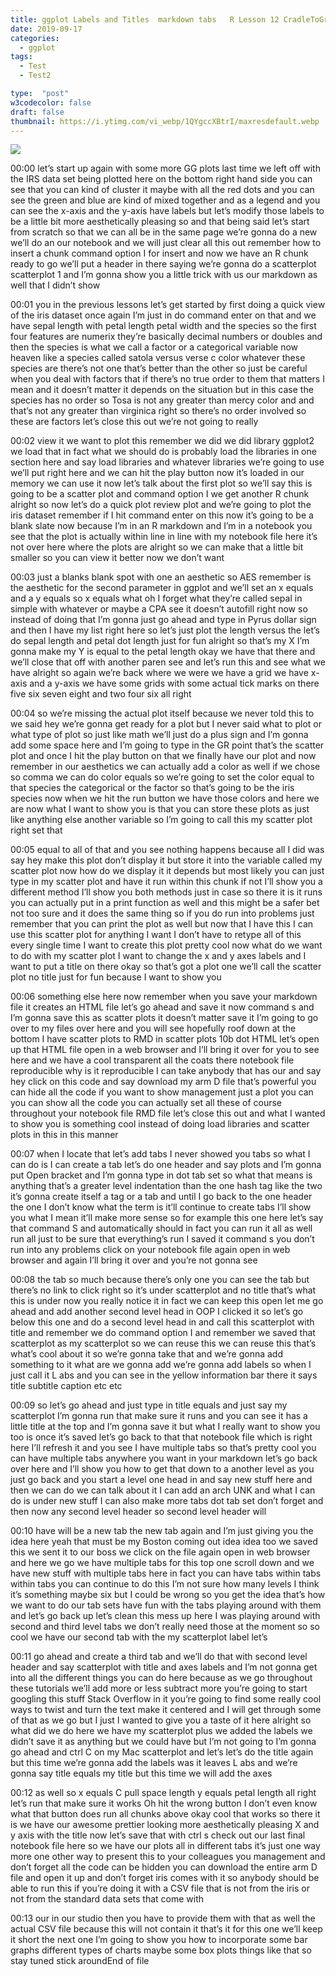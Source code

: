 ```yaml
---
title: ggplot Labels and Titles  markdown tabs   R Lesson 12 CradleToGraveR
date: 2019-09-17
categories:
  - ggplot
tags:
  - Test
  - Test2

type:  "post"
w3codecolor: false
draft: false
thumbnail: https://i.ytimg.com/vi_webp/1QYgccXBtrI/maxresdefault.webp
---
```


<a href="https://www.youtube.com/watch?v=1QYgccXBtrI">
<img src="https://i.ytimg.com/vi_webp/1QYgccXBtrI/maxresdefault.webp">
</a>









00:00
let's start up again with some more GG plots last time we left off with the IRS
data set being plotted here on the bottom right hand side you can see that
you can kind of cluster it maybe with all the red dots and you can see the
green and blue are kind of mixed together and as a legend and you can see
the x-axis and the y-axis have labels but let's modify those labels to be a
little bit more aesthetically pleasing so and that being said let's start from
scratch so that we can all be in the same page we're gonna do a new we'll do
an our notebook and we will just clear all this out remember how to insert a
chunk command option I for insert and now we have an R chunk ready to go we'll
put a header in there saying we're gonna do a scatterplot scatterplot 1 and I'm
gonna show you a little trick with us our markdown as well that I didn't show

00:01
you in the previous lessons let's get started by first doing a quick view of
the iris dataset once again I'm just in do command enter on that and we have
sepal length with petal length petal width and the species so the first four
features are numerix they're basically decimal numbers or doubles and then the
species is what we call a factor or a categorical variable now heaven like a
species called satola versus verse c color whatever these species are there's
not one that's better than the other so just be careful when you deal with
factors that if there's no true order to them that matters I mean and it doesn't
matter it depends on the situation but in this case the species has no order so
Tosa is not any greater than mercy color and and that's not any greater than
virginica right so there's no order involved so these are factors let's
close this out we're not going to really

00:02
view it we want to plot this remember we did we did library ggplot2
we load that in fact what we should do is probably load the libraries in one
section here and say load libraries and whatever libraries we're going to
use we'll put right here and we can hit the play button now it's loaded in our
memory we can use it now let's talk about the first plot so we'll say this
is going to be a scatter plot and command option I we get another R chunk
alright so now let's do a quick plot review plot and we're going to plot the
iris dataset remember if I hit command enter on this now
it's going to be a blank slate now because I'm in an R markdown and I'm in
a notebook you see that the plot is actually within line in line with my
notebook file here it's not over here where the plots are alright so we can
make that a little bit smaller so you can view it better now we don't want

00:03
just a blanks blank spot with one an aesthetic so AES remember is the
aesthetic for the second parameter in ggplot and we'll set an x equals and a y
equals so x equals what oh I forget what they're called sepal in simple with
whatever or maybe a CPA see it doesn't autofill right now so instead of doing
that I'm gonna just go ahead and type in Pyrus dollar sign and then I have my
list right here so let's just plot the length versus the let's do sepal length
and petal dot length just for fun alright so that's my X I'm gonna make my
Y is equal to the petal length okay we have that there
and we'll close that off with another paren see and let's run this and see
what we have alright so again we're back where we
were we have a grid we have x-axis and a y-axis we have some grids with some
actual tick marks on there five six seven eight and two four six all right

00:04
so we're missing the actual plot itself because we never told this to we said
hey we're gonna get ready for a plot but I never said what to plot or what type
of plot so just like math we'll just do a plus sign and I'm gonna add some space
here and I'm going to type in the GR point that's the scatter plot and once I
hit the play button on that we finally have our plot and now remember in our
aesthetics we can actually add a color as well if we chose so comma we can do
color equals so we're going to set the color equal to
that species the categorical or the factor so that's going to be the iris
species now when we hit the run button we have those colors and here we are now
what I want to show you is that you can store these plots as just like anything
else another variable so I'm going to call this my scatter plot right set that

00:05
equal to all of that and you see nothing happens because all I did was say hey
make this plot don't display it but store it into the variable called my
scatter plot now how do we display it it depends but most likely you can just
type in my scatter plot and have it run within this chunk if not I'll show you a
different method I'll show you both methods just in case so there it is it
runs you can actually put in a print function as well and this might be a
safer bet not too sure and it does the same thing so if you do run into
problems just remember that you can print the plot as well but now that I
have this I can use this scatter plot for anything I want I don't have to
retype all of this every single time I want to create this plot pretty cool now
what do we want to do with my scatter plot I want to change the x and y axes
labels and I want to put a title on there okay so that's got a plot one
we'll call the scatter plot no title just for fun because I want to show you

00:06
something else here now remember when you save your markdown file it creates
an HTML file let's go ahead and save it now command s and I'm gonna save this as
scatter plots it doesn't matter save it I'm going to go over to my files over
here and you will see hopefully roof down at the bottom I have scatter plots
to RMD in scatter plots 10b dot HTML let's open up that HTML file open in a
web browser and I'll bring it over for you to see here and we have a cool
transparent all the coats there notebook
file reproducible why is it reproducible I can take anybody that has our and say
hey click on this code and say download my arm D file
that's powerful you can hide all the code if you want to show management just
a plot you can you can show all the code
you can actually set all these of course throughout your notebook file RMD file
let's close this out and what I wanted to show you is something cool
instead of doing load libraries and scatter plots in this in this manner

00:07
when I locate that let's add tabs I never showed you tabs so what I can do
is I can create a tab let's do one header and say plots and I'm gonna put
Open bracket and I'm gonna type in dot tab set so what that means is anything
that's a greater level indentation than the one hash tag like the two it's gonna
create itself a tag or a tab and until I go back to the one header the one I
don't know what the term is it'll continue to create tabs I'll show
you what I mean it'll make more sense so
for example this one here let's say that command S and automatically should in
fact you can run it all as well run all just to be sure that everything's run I
saved it command s you don't run into any problems click on your notebook file
again open in web browser and again I'll bring it over and you're not gonna see

00:08
the tab so much because there's only one you can see the tab but there's no link
to click right so it's under scatterplot and no title that's what this is under
now you really notice it in fact we can keep this open let me go ahead and add
another second level head in OOP I clicked it so let's go below this one
and do a second level head in and call this scatterplot with title and remember
we do command option I and remember we saved that scatterplot as my scatterplot
so we can reuse this we can reuse this that's what's cool about it so we're
gonna take that and we're gonna add something to it what are we gonna add
we're gonna add labels so when I just call it L abs and you can see in the
yellow information bar there it says title subtitle caption etc etc

00:09
so let's go ahead and just type in title equals and just say my scatterplot I'm
gonna run that make sure it runs and you
can see it has a little title at the top and I'm gonna save it but what I really
want to show you too is once it's saved let's go back to that that notebook file
which is right here I'll refresh it and you see I have
multiple tabs so that's pretty cool you can have multiple tabs anywhere you want
in your markdown let's go back over here and I'll show you how to get that down
to a another level as you just go back and you start a level one head in and
say new stuff here and then we can do we can talk about it I can add an arch UNK
and what I can do is under new stuff I can also make more tabs dot tab set
don't forget and then now any second level header so second level header will

00:10
have will be a new tab the new tab again and I'm just giving you the idea here
yeah that must be my Boston coming out idea idea too we saved this we sent it
to our boss we click on the file again open in web browser and here we go we
have multiple tabs for this top one scroll down and we have new stuff with
multiple tabs here in fact you can have tabs within tabs within tabs you can
continue to do this I'm not sure how many levels I think it's something maybe
six but I could be wrong so you get the idea that's how we want to do our tab
sets have fun with the tabs playing around with them and let's go back up
let's clean this mess up here I was playing around with second and third
level tabs we don't really need those at
the moment so so cool we have our second tab with the my scatterplot label let's

00:11
go ahead and create a third tab and we'll do that with second level header
and say scatterplot with title and axes labels
and I'm not gonna get into all the different things you can do here because
as we go throughout these tutorials we'll add more or less subtract more
you're going to start googling this stuff Stack Overflow in it you're going
to find some really cool ways to twist and turn the text make it centered and I
will get through some of that as we go but I just I wanted to give you a taste
of it here alright so what did we do here we have my scatterplot plus we
added the labels we didn't save it as anything but we could have but I'm not
going to I'm gonna go ahead and ctrl C on my Mac scatterplot and let's let's do
the title again but this time we're gonna add the labels was it leaves L abs
and we're gonna say title equals my title but this time we will add the axes

00:12
as well so x equals C pull space length y equals petal length all right let's
run that make sure it works Oh hit the wrong button I don't even know
what that button does run all chunks above okay
cool that works so there it is we have our awesome prettier looking more
aesthetically pleasing X and y axis with the title now let's save that with ctrl
s check out our last final notebook file here so we have our plots all in
different tabs it's just one way more one other way to present this to your
colleagues you management and don't forget all the code can be hidden you
can download the entire arm D file and open it up and don't forget iris comes
with it so anybody should be able to run this if you're doing it with a CSV file
that is not from the iris or not from the standard data sets that come with

00:13
our in our studio then you have to provide them with that as well the
actual CSV file because this will not contain it that's it for this one we'll
keep it short the next one I'm going to show you how to incorporate some bar
graphs different types of charts maybe some box plots things like that so stay
tuned stick aroundEnd of file


